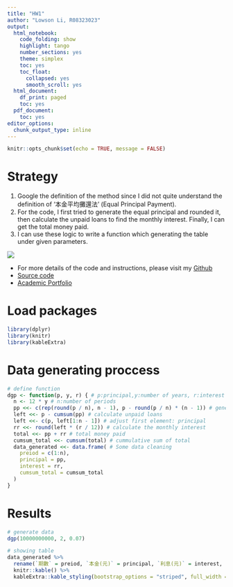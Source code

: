 ```yaml
---
title: "HW1"
author: "Lowson Li, R08323023"
output:
  html_notebook:
    code_folding: show
    highlight: tango
    number_sections: yes
    theme: simplex
    toc: yes
    toc_float:
      collapsed: yes
      smooth_scroll: yes
  html_document:
    df_print: paged
    toc: yes
  pdf_document:
    toc: yes
editor_options:
  chunk_output_type: inline
---
```


```r
knitr::opts_chunk$set(echo = TRUE, message = FALSE)
```
# Strategy
1. Google the definition of the method since I did not quite understand the definition of  '本金平均攤還法' (Equal Principal Payment).
2. For the code, I first tried to generate the equal principal and rounded it, then calculate the unpaid loans to find the monthly interest. Finally, I can get the total money paid.
3. I can use these logic to write a function which generating the table under given parameters.

![](https://i.imgur.com/gB1z0C1.png)

* For more details of the code and instructions, please visit my [Github](https://github.com/isthatlowsonli/Financial_Engineering)
 + [Source code](https://github.com/isthatlowsonli/Financial_Engineering/blob/master/Script/HW1.Rmd)
 + [Academic Portfolio](https://isthatlowsonli.github.io//Financial_Engineering/Script/practice.nb.html)

# Load packages
```r
library(dplyr)
library(knitr)
library(kableExtra)
```

# Data generating proccess
```r
# define function
dgp <- function(p, y, r) { # p:principal,y:number of years, r:interest rate
  n <- 12 * y # n:number of periods
  pp <<- c(rep(round(p / n), n - 1), p - round(p / n) * (n - 1)) # generate divided principal
  left <<- p - cumsum(pp) # calculate unpaid loans
  left <<- c(p, left[1:n - 1]) # adjust first element: principal
  rr <<- round(left * (r / 12)) # calculate the monthly interest
  total <<- pp + rr # total money paid
  cumsum_total <<- cumsum(total) # cummulative sum of total
  data_generated <<- data.frame( # Some data cleaning
    preiod = c(1:n),
    principal = pp,
    interest = rr,
    cumsum_total = cumsum_total
  )
}
```

# Results
```r
# generate data 
dgp(10000000000, 2, 0.07)
```
```r
# showing table
data_generated %>%
  rename(`期數` = preiod, `本金(元)` = principal, `利息(元)` = interest, `本金利息累計(元)` = cumsum_total) %>%
  knitr::kable() %>%
  kableExtra::kable_styling(bootstrap_options = "striped", full_width = F)
```


